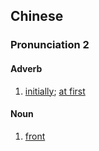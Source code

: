 {{also|上头先}}
==Chinese==
{{zh-forms|s=上头先}}

===Pronunciation 2===
{{zh-pron
|mn=qz:siōng-thâu-suiⁿ
|cat=adv
}}

====Adverb====
{{zh-adv}}

# {{lb|zh|Quanzhou|_|Min Nan}} [[initially]]; [[at first]]

====Noun====
{{zh-noun}}

# {{lb|zh|Quanzhou|_|Min Nan}} [[front]]